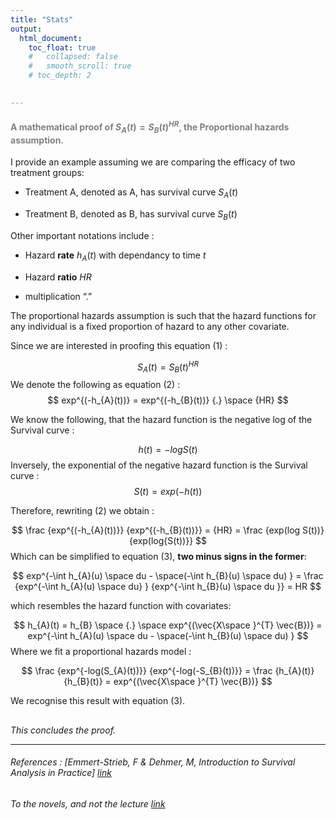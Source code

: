 ```yaml
---
title: "Stats"
output:
  html_document:
    toc_float: true
    #   collapsed: false
    #   smooth_scroll: true
    # toc_depth: 2

    
---
```


#### <span style = "color: grey;">A mathematical proof of $S_{A}(t) = S_{B}(t)^{HR}$, the Proportional hazards assumption.</span> 



I provide an example assuming we are comparing the efficacy of two treatment groups:

 + Treatment A, denoted as A, has survival curve $S_{A}(t)$

 + Treatment B, denoted as B, has survival curve $S_{B}(t)$
 
Other important notations include :

 + Hazard **rate** $h_{A}(t)$ with dependancy to time $t$
 
 + Hazard **ratio** $HR$
 
 + multiplication "${.}$"

The proportional hazards assumption is such that the hazard functions for any individual is a fixed proportion of hazard to any other covariate. 

Since we are interested in proofing this equation (1) :

$$
S_{A}(t) = S_{B}(t)^{HR}
$$
We denote the following as equation (2) :
$$
exp^{(-h_{A}(t))} = exp^{(-h_{B}(t))} {.} \space {HR} 
$$

We know the following, that the hazard function is the negative log of the Survival curve : 

$$
h(t) = -logS(t)
$$
Inversely, the exponential of the negative hazard function is the Survival curve :
$$
S(t) = exp(-h(t))
$$

Therefore, rewriting  (2) we obtain : 

$$
\frac {exp^{(-h_{A}(t))}}  {exp^{(-h_{B}(t))}} = {HR}  = \frac {exp(log S(t))} {exp(log{S(t))}}
$$
Which can be simplified to equation (3), **two minus signs in the former**: 

$$ exp^{-\int h_{A}(u) \space du - \space(-\int h_{B}(u) \space du) }  = \frac {exp^{-\int h_{A}(u) \space du} } {exp^{-\int h_{B}(u) \space du  }} = HR $$

which resembles the hazard function with covariates:

$$
h_{A}(t)
 = h_{B} \space {.} \space exp^{(\vec{X\space }^{T} \vec{B})} = exp^{-\int h_{A}(u) \space du - \space(-\int h_{B}(u) \space du) }
$$
Where we fit a proportional hazards model :

$$
\frac {exp^{-log(S_{A}(t))}}  {exp^{-log(-S_{B}(t))}} = \frac {h_{A}(t)} {h_{B}(t)} = exp^{(\vec{X\space }^{T} \vec{B})}
$$

We recognise this result with equation (3).
  

##
*This concludes the proof.*

***


###### *References : [Emmert-Strieb, F & Dehmer, M, Introduction to Survival Analysis in Practice]  [link](https://www.mdpi.com/530746)*
###### *To the novels, and not the lecture* [link](https://audreyyeoch.github.io/Poems.html)


